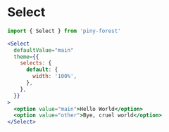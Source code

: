 
# Select

```js
import { Select } from 'piny-forest'
```

```jsx live
<Select
  defaultValue="main"
  theme={{
    selects: {
      default: {
        width: '100%',
      },
    },
  }}
>
  <option value="main">Hello World</option>
  <option value="other">Bye, cruel world</option>
</Select>
```
